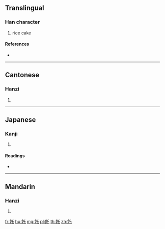 {{character info/new}}
{{also|饦}}
==Translingual==

===Han character===
{{Han char|rn=184|rad=食|as=03|sn=12|four=82714|canj=OIHP}}

# rice cake

====References====
* {{Han ref|kx=1416.120|dkj=44030|dj=1940.170|hdz=74442.070|uh=98E5|ud=39141|bh=D84F|bd=55375}}

----

==Cantonese==

===Hanzi===
{{yue-hanzi|jyut=tok3|y=tok3|sim=饦}}

# {{defn|lang=yue|sort=食03}}

----

==Japanese==

===Kanji===
{{ja-kanji|grade=|rs=食03}}

# {{defn|lang=ja|sort=食03}}

====Readings====
* {{ja-readings|on=[[たく]] (taku)|kun=[[もち]] (mochi)}}

----

==Mandarin==

===Hanzi===
{{cmn-hanzi|sim=饦|pin=[[tuō]] ([[tuo1]])|wg=t'o<sup>1</sup>}}

# {{defn|lang=cmn|sort=食03}}

[[fr:飥]]
[[hu:飥]]
[[mg:飥]]
[[pl:飥]]
[[th:飥]]
[[zh:飥]]